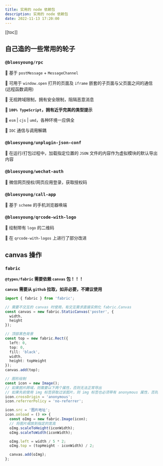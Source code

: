 ```yaml
---
title: 实用的 node 依赖包
description: 实用的 node 依赖包
date: 2022-11-13 17:20:00
---
```


[[toc]]

## 自己造的一些常用的轮子

### `@bluesyoung/rpc`

🌟 基于 `postMessage` + `MessageChannel`

🌟 可用于 `window.open` 打开的页面及 `iframe` 嵌套的子页面与父页面之间的通信(远程函数调用)

🌟 无视跨域限制，拥有安全限制，阻隔恶意消息

**🌟 `100% TypeScript`，拥有近乎完美的类型提示**

🌟 `esm` | `cjs` | `umd`，各种环境一应俱全

🌟 `IOC` 通信与调用解耦


### `@bluesyoung/unplugin-json-conf`

🌟 在运行/打包过程中，加载指定位置的 `JSON` 文件的内容作为虚拟模块的默认导出内容

### `@bluesyoung/wechat-auth`

🌟 微信网页授权/网页应用登录，获取授权码

### `@bluesyoung/call-app`

🌟 基于 `scheme` 的手机浏览器唤端

### `@bluesyoung/qrcode-with-logo`

🌟 绘制带有 `logo` 的二维码

🌟 在 `qrcode-with-logos` 上进行了部分改进


## canvas 操作

### `fabric`

**`@types/fabric` 需要依赖 `canvas` 包！！！**

<Alert type="warning">**`canvas` 需要从 `github` 拉取，如非必要，不建议使用**</Alert>

```ts
import { fabric } from 'fabric';

// 需要不交互的 canvas 时使用，有交互需求直接实例化 fabric.Canvas
const canvas = new fabric.StaticCanvas('poster', {
  width,
  height
});

// 顶部黑色背景
const top = new fabric.Rect({
  left: 0,
  top: 0,
  fill: 'black',
  width,
  height: topHeight
});
canvas.add(top);

// 图形绘制
const icon = new Image();
// 如果图片跨域，则需要以下两个属性，否则无法正常导出
// 如果先前使用 img 标签获取过该图片，则 img 标签也必须带有 anonymous 属性，否则会导致第二次获取不到！！！
icon.crossOrigin = 'anonymous';
icon.referrerPolicy = 'no-referrer';

icon.src = '图片地址';
icon.onload = () => {
  const oImg = new fabric.Image(icon);
  // 将图片缩放到指定的宽高
  oImg.scaleToHeight(iconWidth);
  oImg.scaleToWidth(iconWidth);

  oImg.left = width / 5 * 2;
  oImg.top = (topHeight - iconWidth) / 2;

  canvas.add(oImg);
};

```